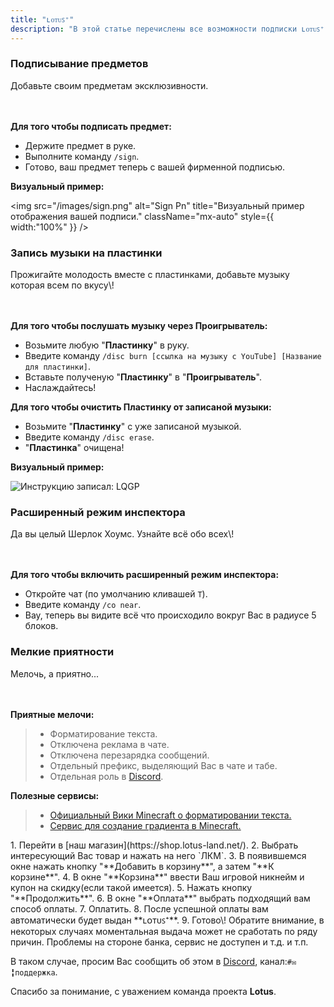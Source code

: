 ```yaml
---
title: "ʟᴏᴛᴜꜱ⁺"
description: "В этой статье перечислены все возможности подписки ʟᴏᴛᴜꜱ⁺."
---
```


### Подписывание предметов

<Card icon="plus" iconType="sharp-solid">
  Добавьте своим предметам эксклюзивности.

  ㅤ

  **Для того чтобы подписать предмет:**

  - Держите предмет в руке.
  - Выполните команду `/sign`.
  - Готово, ваш предмет теперь с вашей фирменной подписью.

  **Визуальный пример:**

  <img
    src="/images/sign.png"
    alt="Sign Pn"
    title="Визуальный пример отображения вашей подписи."
    className="mx-auto"
    style={{ width:"100%" }}
  />
</Card>

### Запись музыки на пластинки

<Card icon="plus" iconType="sharp-solid">
  Прожигайте молодость вместе с пластинками, добавьте музыку которая всем по вкусу\!

  ㅤ

  **Для того чтобы послушать музыку через Проигрыватель:**

  - Возьмите любую "**Пластинку**" в руку.
  - Введите команду `/disc burn [ссылка на музыку с YouTube] [Название для пластинки]`.
  - Вставьте полученую "**Пластинку**" в "**Проигрыватель**".
  - Наслаждайтесь\!

  **Для того чтобы очистить Пластинку от записаной музыки:**

  - Возьмите "**Пластинку**" с уже записаной музыкой.
  - Введите команду `/disc erase`.
  - "**Пластинка**" очищена\!

  **Визуальный пример:**

  <img
    src="/images/discki.webp"
    alt="Инструкцию записал: LQGP"
    title="Визуальный пример записи и очистки пластинки."
    className="mx-auto"
  />
</Card>

### Расширенный режим инспектора

<Card icon="plus" iconType="sharp-solid">
  Да вы целый Шерлок Хоумс. Узнайте всё обо всех\!

  ㅤ

  **Для того чтобы включить расширенный режим инспектора:**

  - Откройте чат (по умолчанию кливашей `T`).
  - Введите команду `/co near`.
  - Вау, теперь вы видите всё что происходило вокруг Вас в радиусе 5 блоков.
</Card>

### Мелкие приятности

<Card icon="plus" iconType="sharp-solid">
  Мелочь, а приятно...

  ㅤ

  **Приятные мелочи:**

  > - Форматирование текста.
  > - Отключена реклама в чате.
  > - Отключена перезарядка сообщений.
  > - Отдельный префикс, выделяющий Вас в чате и табе.
  > - Отдельная роль в [Discord](https://discord.gg/YCJ9wweXKv).

  **Полезные сервисы:**

  > - [Официальный Вики Minecraft о форматировании текста.](https://ru.minecraft.wiki/w/%D0%A4%D0%BE%D1%80%D0%BC%D0%B0%D1%82%D0%B8%D1%80%D0%BE%D0%B2%D0%B0%D0%BD%D0%B8%D0%B5_%D1%82%D0%B5%D0%BA%D1%81%D1%82%D0%B0)
  > - [Сервис для создание градиента в Minecraft.](https://www.birdflop.com/resources/rgb/)
</Card>

<Steps>
  <Step title="Как получить ʟᴏᴛᴜꜱ⁺?" icon="plus" titleSize="h2">
    1. Перейти в [наш магазин](https://shop.lotus-land.net/).
    2. Выбрать интересующий Вас товар и нажать на него `ЛКМ`.
    3. В появившемся окне нажать кнопку "**Добавить в корзину**", а затем "**К корзине**".
    4. В окне "**Корзина**" ввести Ваш игровой никнейм и купон на скидку(если такой имеется).
    5. Нажать кнопку "**Продолжить**".
    6. В окне "**Оплата**" выбрать подходящий вам способ оплаты.
    7. Оплатить.
    8. После успешной оплаты вам автоматически будет выдан **ʟᴏᴛᴜꜱ⁺**.
    9. Готово\!
  </Step>
  <Step title="Спасибо что поддержали наш проект" icon="stars" titleSize="h2">
    
  </Step>
</Steps>

<Note>
  Обратите внимание, в некоторых случаях моментальная выдача может не сработать по ряду причин. Проблемы на стороне банка, сервис не доступен и т.д. и т.п.

  В таком случае, просим Вас сообщить об этом в [Discord](https://discord.gg/YCJ9wweXKv), канал:`#✉️╏поддержка`.

  Спасибо за понимание, с уважением команда проекта **Lotus**.
</Note>